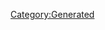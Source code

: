 {{Database/Costume/CostumeInfo
 |ID=287
 |DivaId=7
 |PrismCostumeId=37
 |Enabled=2
 |SkillId=32
 |EODICFLJAKO=False
 |AGBPBDODKBK=1
 |HMCOGDICFNB=1
 |LevelMax=0
 |HGBJODBCJDA=0
 |EGLDFPILJLG=1
 |GLEEPAFMPLO=False
 |IIELLEPEEFH=5740
}}
[[Category:Generated]]
